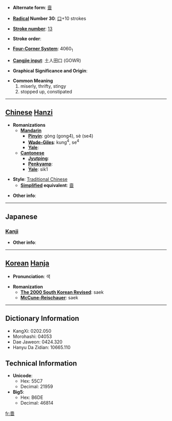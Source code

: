* '''Alternate form''': [[啬]]

* '''[[Wiktionary:Chinese radical index| Radical]] Number 30''': [[Wiktionary:Chinese radical index 口|口]]+10 strokes

* '''[[Wiktionary:Chinese total strokes index|Stroke number]]''': [[Wiktionary:Chinese total strokes index 13|13]]

* '''Stroke order''': 

* '''[[Wiktionary:Chinese four corner index|Four-Corner System]]''': 4060<sub>1</sub>

* '''[[Wiktionary:Chinese Cangjie index|Cangjie input]]''': 土人田口 (GOWR)

* '''Graphical Significance and Origin''': 

* '''Common Meaning'''
*#miserly, thrifty, stingy
*# stopped up, constipated


----

== [[Chinese]] [[Hanzi]] ==

* '''Romanizations'''
** '''[[Mandarin]]'''
*** '''[[Pinyin]]''': gòng (gong4), sè (se4)
*** '''[[Wade-Giles]]''': kung<sup>4</sup>, se<sup>4</sup>
*** '''[[Yale]]''': 
** '''[[Cantonese]]'''
*** '''[[Jyutping]]''':
*** '''[[Penkyamp]]''': 
*** '''[[Yale]]''': sik1

* '''Style''': [[Traditional Chinese]] 
** '''[[Simplified Chinese|Simplified]] equivalent''': [[啬]]

* '''Other info''': 

----

==Japanese==
===[[Kanji]]===
{{kanji|on readings=[[しょく]] (shoku)
|kun readings=[[おしむ]] (oshimu), [[やぶさか]] (yabusaka)
}}

* '''Other info''':  

----

== [[Korean]] [[Hanja]] ==

* '''Pronunciation''': 색

* '''Romanization'''
** '''[[The 2000 South Korean Revised Romanization|The 2000 South Korean Revised]]''': saek
** '''[[McCune-Reischauer]]''': saek

----

== Dictionary Information ==

* KangXi: 0202.050
* Morohashi: 04053
* Dae Jaweon: 0424.320
* Hanyu Da Zidian: 10665.110

== Technical Information ==

* '''Unicode''':
** Hex: 55C7
** Decimal: 21959
* '''Big5''':
** Hex: B6DE
** Decimal: 46814

[[fr:嗇]]